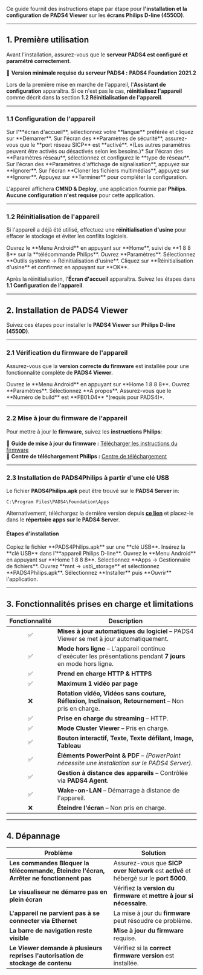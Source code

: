 Ce guide fournit des instructions étape par étape pour **l'installation et la configuration de PADS4 Viewer** sur les **écrans Philips D-line (4550D)**.

***

## **1. Première utilisation**

Avant l'installation, assurez-vous que le **serveur PADS4 est configuré et paramétré correctement**.

📌 **Version minimale requise du serveur PADS4 :** **PADS4 Foundation 2021.2**

Lors de la première mise en marche de l'appareil, l'**Assistant de configuration** apparaîtra. Si ce n'est pas le cas, **réinitialisez l'appareil** comme décrit dans la section **1.2 Réinitialisation de l'appareil**.

***

### **1.1 Configuration de l'appareil**

<Steps>
  <Step title="Première étape">
    Sur l'**écran d'accueil**, sélectionnez votre **langue** préférée et cliquez sur **Démarrer**.
  </Step>

  <Step title="Deuxième étape">
    Sur l'écran des **Paramètres de sécurité**, assurez-vous que le **port réseau SICP** est **activé**. *(Les autres paramètres peuvent être activés ou désactivés selon les besoins.)*
  </Step>

  <Step title="Troisième étape">
    Sur l'écran des **Paramètres réseau**, sélectionnez et configurez le **type de réseau**.
  </Step>

  <Step title="Quatrième étape">
    Sur l'écran des **Paramètres d'affichage de signalisation**, appuyez sur **Ignorer**.
  </Step>

  <Step title="Cinquième étape">
    Sur l'écran **Cloner les fichiers multimédias**, appuyez sur **Ignorer**.
  </Step>

  <Step title="Sixième étape">
    Appuyez sur **Terminer** pour compléter la configuration.
  </Step>
</Steps>

L'appareil affichera **CMND & Deploy**, une application fournie par **Philips**. **Aucune configuration n'est requise** pour cette application.

***

### **1.2 Réinitialisation de l'appareil**

Si l'appareil a déjà été utilisé, effectuez une **réinitialisation d'usine** pour effacer le stockage et éviter les conflits logiciels.

<Steps>
  <Step title="Première étape">
    Ouvrez le **Menu Android** en appuyant sur **Home**, suivi de **1 8 8 8** sur la **télécommande Philips**.
  </Step>

  <Step title="Deuxième étape">
    Ouvrez **Paramètres**.
  </Step>

  <Step title="Troisième étape">
    Sélectionnez **Outils système → Réinitialisation d'usine**.
  </Step>

  <Step title="Quatrième étape">
    Cliquez sur **Réinitialisation d'usine** et confirmez en appuyant sur **OK**.
  </Step>
</Steps>

Après la réinitialisation, l'**Écran d'accueil** apparaîtra. Suivez les étapes dans **1.1 Configuration de l'appareil**.

***

## **2. Installation de PADS4 Viewer**

Suivez ces étapes pour installer le **PADS4 Viewer** sur **Philips D-line (4550D)**.

***

### **2.1 Vérification du firmware de l'appareil**

Assurez-vous que la **version correcte du firmware** est installée pour une fonctionnalité complète de **PADS4 Viewer**.

<Steps>
  <Step title="Première étape">
    Ouvrez le **Menu Android** en appuyant sur **Home 1 8 8 8**.
  </Step>

  <Step title="Deuxième étape">
    Ouvrez **Paramètres**.
  </Step>

  <Step title="Troisième étape">
    Sélectionnez **À propos**.
  </Step>

  <Step title="Quatrième étape">
    Assurez-vous que le **Numéro de build** est **FB01.04** *(requis pour PADS4)*.
  </Step>
</Steps>

***

### **2.2 Mise à jour du firmware de l'appareil**

Pour mettre à jour le **firmware**, suivez les **instructions Philips**:

📌 **Guide de mise à jour du firmware :** [Télécharger les instructions du firmware](https://www.dropbox.com/s/87us1ajbr418fh2/xxBDL4550D_latestFW.pdf?dl=0)\
📌 **Centre de téléchargement Philips :** [Centre de téléchargement](https://www.dropbox.com/s/fje9ge0ao8at6rq/One_Link.xlsm?dl=0)

***

### **2.3 Installation de PADS4Philips à partir d'une clé USB**

Le fichier **PADS4Philips.apk** peut être trouvé sur le **PADS4 Server** in:

```
C:\Program Files\PADS4\Foundation\Apps
```

Alternativement, téléchargez la dernière version depuis [**ce lien**](http://go.pads4.com/?fwlink=1006) et placez-le dans le **répertoire apps sur le PADS4 Server**.

#### **Étapes d'installation**

<Steps>
  <Step title="Première étape">
    Copiez le fichier **PADS4Philips.apk** sur une **clé USB**.
  </Step>

  <Step title="Deuxième étape">
    Insérez la **clé USB** dans l'**appareil Philips D-line**.
  </Step>

  <Step title="Troisième étape">
    Ouvrez le **Menu Android** en appuyant sur **Home 1 8 8 8**.
  </Step>

  <Step title="Quatrième étape">
    Sélectionnez **Apps → Gestionnaire de fichiers**.
  </Step>

  <Step title="Cinquième étape">
    Ouvrez **mnt → usb\_storage** et sélectionnez **PADS4Philips.apk**.
  </Step>

  <Step title="Sixième étape">
    Sélectionnez **Installer** puis **Ouvrir** l'application.
  </Step>
</Steps>

***

## **3. Fonctionnalités prises en charge et limitations**

| Fonctionnalité | Description                                                                                                    |
| :------------: | -------------------------------------------------------------------------------------------------------------- |
|        ✅       | **Mises à jour automatiques du logiciel** – PADS4 Viewer se met à jour automatiquement.                        |
|        ✅       | **Mode hors ligne** – L'appareil continue d'exécuter les présentations pendant **7 jours** en mode hors ligne. |
|        ✅       | **Prend en charge HTTP & HTTPS**                                                                               |
|        ✅       | **Maximum 1 vidéo par page**                                                                                   |
|        ❌       | **Rotation vidéo, Vidéos sans couture, Réflexion, Inclinaison, Retournement** – Non pris en charge.            |
|        ✅       | **Prise en charge du streaming** – HTTP.                                                                       |
|        ✅       | **Mode Cluster Viewer** – Pris en charge.                                                                      |
|        ✅       | **Bouton interactif, Texte, Texte défilant, Image, Tableau**                                                   |
|        ✅       | **Éléments PowerPoint & PDF** – *(PowerPoint nécessite une installation sur le PADS4 Server)*.                 |
|        ✅       | **Gestion à distance des appareils** – Contrôlée via **PADS4 Agent**.                                          |
|        ✅       | **Wake-on-LAN** – Démarrage à distance de l'appareil.                                                          |
|        ❌       | **Éteindre l'écran** – Non pris en charge.                                                                     |

***

## **4. Dépannage**

| **Problème**                                                                             | **Solution**                                                                           |
| ---------------------------------------------------------------------------------------- | -------------------------------------------------------------------------------------- |
| **Les commandes Bloquer la télécommande, Éteindre l'écran, Arrêter ne fonctionnent pas** | Assurez-vous que **SICP over Network** est **activé** et hébergé sur le **port 5000**. |
| **Le visualiseur ne démarre pas en plein écran**                                         | Vérifiez la **version du firmware** et **mettre à jour si nécessaire**.                |
| **L'appareil ne parvient pas à se connecter via Ethernet**                               | La mise à jour du **firmware** peut résoudre ce problème.                              |
| **La barre de navigation reste visible**                                                 | **Mise à jour du firmware** requise.                                                   |
| **Le Viewer demande à plusieurs reprises l'autorisation de stockage de contenu**         | Vérifiez si la **correct firmware version** est installée.                             |
